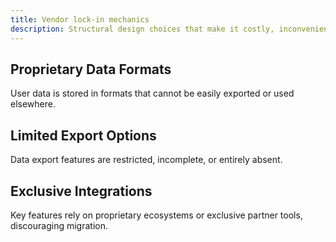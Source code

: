 ```yaml
---
title: Vendor lock-in mechanics
description: Structural design choices that make it costly, inconvenient, or impractical for users to switch to competing services. These mechanics reduce portability and increase long-term dependency.
---
```


## Proprietary Data Formats
User data is stored in formats that cannot be easily exported or used elsewhere.

## Limited Export Options
Data export features are restricted, incomplete, or entirely absent.

## Exclusive Integrations
Key features rely on proprietary ecosystems or exclusive partner tools, discouraging migration.